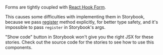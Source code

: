 
<Meta title="Squiggle/UI/Forms" />

Forms are tightly coupled with [React Hook Form](https://react-hook-form.com/).

This causes some difficulties with implementing them in Storybook, because we pass [register](https://react-hook-form.com/api/useform/register/) method explicitly, for better type safety, and it's impossible to pass `register` in Storybook's args.

"Show code" button in Storybook won't give you the right JSX for these stories. Check out the source code for the stories to see how to use this components.
